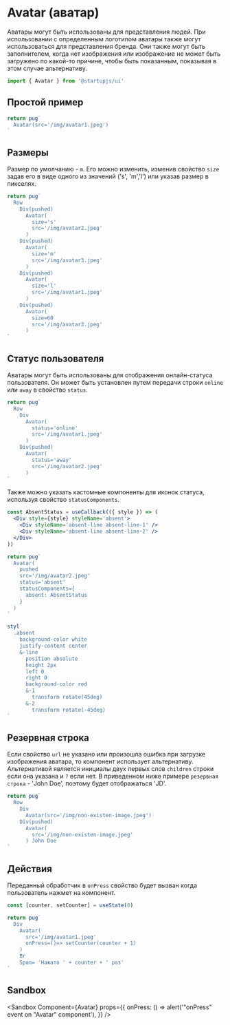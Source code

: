 
# Avatar (аватар)
Аватары могут быть использованы для представления людей. При использовании с определенным логотипом аватары также могут использоваться для представления бренда. Они также могут быть заполнителем, когда нет изображения или изображение не может быть загружено по какой-то причине, чтобы быть показанным, показывая в этом случае альтернативу.

```js
import { Avatar } from '@startupjs/ui'
```

## Простой пример

```jsx example
return pug`
  Avatar(src='/img/avatar1.jpeg')
`
```

## Размеры

Размер по умолчанию - `m`. Его можно изменить, изменив свойство `size` задав его в виде одного из значений ('s', 'm','l') или указав размер в пикселях.

```jsx example
return pug`
  Row
    Div(pushed)
      Avatar(
        size='s'
        src='/img/avatar2.jpeg'
      )
    Div(pushed)
      Avatar(
        size='m'
        src='/img/avatar3.jpeg'
      )
    Div(pushed)
      Avatar(
        size='l'
        src='/img/avatar1.jpeg'
      )
    Div(pushed)
      Avatar(
        size=60
        src='/img/avatar3.jpeg'
      )
`
```

## Статус пользователя

Аватары могут быть использованы для отображения онлайн-статуса пользователя. Он может быть установлен путем передачи строки `online` или `away` в свойство `status`.

```jsx example
return pug`
  Row
    Div
      Avatar(
        status='online'
        src='/img/avatar1.jpeg'
      )
    Div(pushed)
      Avatar(
        status='away'
        src='/img/avatar2.jpeg'
      )
`
```

Также можно указать кастомные компоненты для иконок статуса, используя свойство `statusComponents`.

```jsx example
const AbsentStatus = useCallback(({ style }) => (
  <Div style={style} styleName='absent'>
    <Div styleName='absent-line absent-line-1' />
    <Div styleName='absent-line absent-line-2' />
  </Div>
))

return pug`
  Avatar(
    pushed
    src='/img/avatar2.jpeg'
    status='absent'
    statusComponents={
      absent: AbsentStatus
    }
  )
`

styl`
  .absent
    background-color white
    justify-content center
    &-line
      position absolute
      height 2px
      left 0
      right 0
      background-color red
      &-1
        transform rotate(45deg)
      &-2
        transform rotate(-45deg)
`
```

## Резервная строка

Если свойство `url` не указано или произошла ошибка при загрузке изображения аватара, то компонент использует альтернативу. Альтернативой является инициалы двух первых слов `children` строки если она указана и `?` если нет. В приведенном ниже примере `резервная строка` - 'John Doe', поэтому будет отображаться 'JD'.

```jsx example
return pug`
  Row
    Div
      Avatar(src='/img/non-existen-image.jpeg')
    Div(pushed)
      Avatar(
        src='/img/non-existen-image.jpeg'
      ) John Doe
`
```

## Действия

Переданный обработчик в `onPress` свойство будет вызван когда пользователь нажмет на компонент.

```jsx example
const [counter, setCounter] = useState(0)

return pug`
  Div
    Avatar(
      src='/img/avatar1.jpeg'
      onPress=()=> setCounter(counter + 1)
    )
    Br
    Span= 'Нажато ' + counter + ' раз'
`
```

## Sandbox

<Sandbox
  Component={Avatar}
  props={{
    onPress: () => alert('"onPress" event on "Avatar" component'),
  }}
/>
